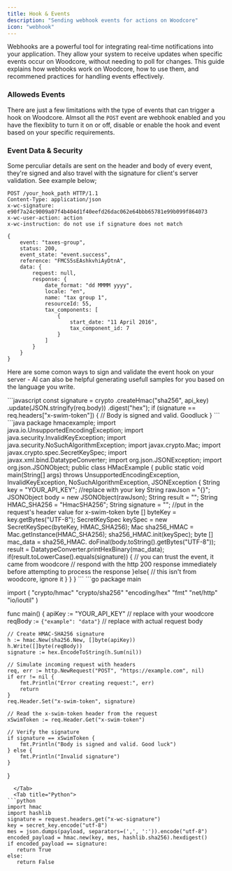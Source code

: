 ```yaml
---
title: Hook & Events
description: "Sending webhook events for actions on Woodcore"
icon: "webhook"
---
```


Webhooks are a powerful tool for integrating real-time notifications into your application. They allow your system to receive updates when specific events occur on Woodcore, without needing to poll for changes. This guide explains how webhooks work on Woodcore, how to use them, and recommened practices for handling events effectively.


### Alloweds Events

There are just a few limitations with the type of events that can trigger a hook on Woodcore. Almsot all the `POST` event are webhook enabled and you have the flexiblity to turn it on or off, disable or enable the hook and event based on your specific requirements.


### Event Data & Security

Some perculiar details are sent on the header and body of every event, they're signed and also travel with the signature for client's server validation. See example below;

```http
POST /your_hook_path HTTP/1.1
Content-Type: application/json
x-wc-signature: e90f7a24c9009a07f4b404d1f40eefd26dac062e64bbb65781e99b099f864073
x-wc-user-action: action
x-wc-instruction: do not use if signature does not match

{
    event: "taxes-group",
    status: 200,
    event_state: "event.success",
    reference: "FMCS5sEAshkvhiAyDtnA",
    data: {
        request: null,
        response: {
            date_format: "dd MMMM yyyy",
            locale: "en",
            name: "tax group 1",
            resourceId: 55,
            tax_components: [
                {
                    start_date: "11 April 2016",
                    tax_component_id: 7
                }
            ]
        }
    }
}
```

Here are some comon ways to sign and validate the event hook on your server - AI can also be helpful generating usefull samples for you based on the language you write.

<Tabs>
  <Tab title="Javascript">
```javascript
const signature = crypto
  .createHmac("sha256", api_key)
  .update(JSON.stringify(req.body))
  .digest("hex");
if (signature == req.headers["x-swim-token"]) {
  // Body is signed and valid. Goodluck
}
```

  </Tab>

  <Tab title="Java">
```java
package hmacexample;
import java.io.UnsupportedEncodingException;
import java.security.InvalidKeyException;
import java.security.NoSuchAlgorithmException;
import javax.crypto.Mac;
import javax.crypto.spec.SecretKeySpec;
import javax.xml.bind.DatatypeConverter;
import org.json.JSONException;
import org.json.JSONObject;
public class HMacExample {
  public static void main(String[] args) throws UnsupportedEncodingException, InvalidKeyException, NoSuchAlgorithmException, JSONException {
    String key = "YOUR_API_KEY"; //replace with your key
    String rawJson = "{}";
    JSONObject body = new JSONObject(rawJson);
    String result = "";
    String HMAC_SHA256 = "HmacSHA256";
    String signature = ""; //put in the request's header value for x-swim-token
    byte [] byteKey = key.getBytes("UTF-8");
    SecretKeySpec keySpec = new SecretKeySpec(byteKey, HMAC_SHA256);
    Mac sha256_HMAC = Mac.getInstance(HMAC_SHA256);      
    sha256_HMAC.init(keySpec);
    byte [] mac_data = sha256_HMAC.
    doFinal(body.toString().getBytes("UTF-8"));
    result = DatatypeConverter.printHexBinary(mac_data);
    if(result.toLowerCase().equals(signature)) {
      // you can trust the event, it came from woodcore
      // respond with the http 200 response immediately before attempting to process the response
    }else{
      // this isn't from woodcore, ignore it
    }  
  }
}
```
  </Tab>

  <Tab title="Golang">
```go
package main

import (
    "crypto/hmac"
    "crypto/sha256"
    "encoding/hex"
    "fmt"
    "net/http"
    "io/ioutil"
)

func main() {
    apiKey := "YOUR_API_KEY" // replace with your woodcore
    reqBody := `{"example": "data"}` // replace with actual request body

    // Create HMAC-SHA256 signature
    h := hmac.New(sha256.New, []byte(apiKey))
    h.Write([]byte(reqBody))
    signature := hex.EncodeToString(h.Sum(nil))

    // Simulate incoming request with headers
    req, err := http.NewRequest("POST", "https://example.com", nil)
    if err != nil {
        fmt.Println("Error creating request:", err)
        return
    }
    req.Header.Set("x-swim-token", signature)

    // Read the x-swim-token header from the request
    xSwimToken := req.Header.Get("x-swim-token")

    // Verify the signature
    if signature == xSwimToken {
        fmt.Println("Body is signed and valid. Good luck")
    } else {
        fmt.Println("Invalid signature")
    }
}
```
  </Tab>
  <Tab title="Python">
```python
import hmac
import hashlib
signature = request.headers.get("x-wc-signature")
key = secret_key.encode("utf-8")
mes = json.dumps(payload, separators=(',', ':')).encode("utf-8")
encoded_payload = hmac.new(key, mes, hashlib.sha256).hexdigest()
if encoded_payload == signature:
   return True
else:
   return False
```
  </Tab>
</Tabs>
